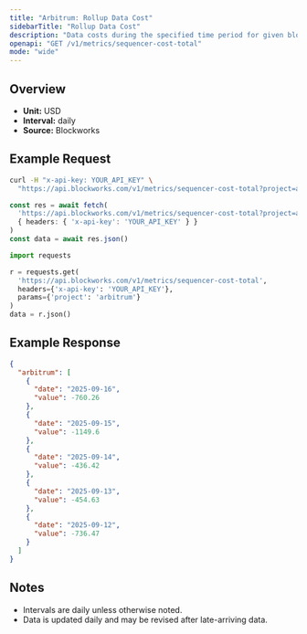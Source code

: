 ```yaml
---
title: "Arbitrum: Rollup Data Cost"
sidebarTitle: "Rollup Data Cost"
description: "Data costs during the specified time period for given blockchain."
openapi: "GET /v1/metrics/sequencer-cost-total"
mode: "wide"
---
```


## Overview

- **Unit:** USD
- **Interval:** daily
- **Source:** Blockworks

## Example Request

<CodeGroup>

```bash cURL
curl -H "x-api-key: YOUR_API_KEY" \
  "https://api.blockworks.com/v1/metrics/sequencer-cost-total?project=arbitrum"
```

```typescript TypeScript
const res = await fetch(
  'https://api.blockworks.com/v1/metrics/sequencer-cost-total?project=arbitrum',
  { headers: { 'x-api-key': 'YOUR_API_KEY' } }
)
const data = await res.json()
```

```python Python
import requests

r = requests.get(
  'https://api.blockworks.com/v1/metrics/sequencer-cost-total',
  headers={'x-api-key': 'YOUR_API_KEY'},
  params={'project': 'arbitrum'}
)
data = r.json()
```

</CodeGroup>

## Example Response

```json
{
  "arbitrum": [
    {
      "date": "2025-09-16",
      "value": -760.26
    },
    {
      "date": "2025-09-15",
      "value": -1149.6
    },
    {
      "date": "2025-09-14",
      "value": -436.42
    },
    {
      "date": "2025-09-13",
      "value": -454.63
    },
    {
      "date": "2025-09-12",
      "value": -736.47
    }
  ]
}
```

## Notes
- Intervals are daily unless otherwise noted.
- Data is updated daily and may be revised after late-arriving data.
